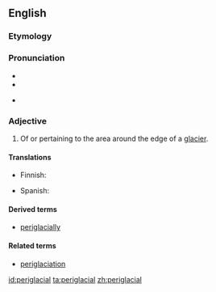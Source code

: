 ==English==

===Etymology===

{{prefix|peri|glacial}}

===Pronunciation===
* {{IPA|pɛɹəˈɡleɪʃəl}}
* {{rhymes|eɪʃəl}}
* {{homophones|lang=en|paraglacial}} {{qualifier|in some dialects}}

===Adjective===
{{en-adj|-}}
{{wikipedia}}

# {{context|geomorphology}} Of or pertaining to the area around the edge of a [[glacier]].

====Translations====
{{trans-top|pertaining to the area around the edge of a glacier}}
* Finnish: {{t-|fi|periglasiaalinen}}
{{trans-mid}}
* Spanish: {{t-|es|periglaciar}}
{{trans-bottom}}

====Derived terms====
* [[periglacially]]

====Related terms====
* [[periglaciation]]

[[id:periglacial]]
[[ta:periglacial]]
[[zh:periglacial]]